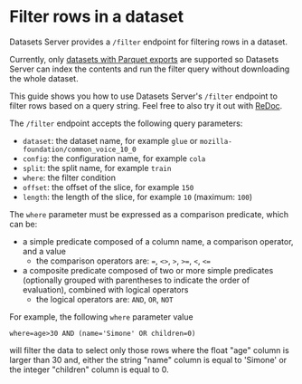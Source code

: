 # Filter rows in a dataset

Datasets Server provides a `/filter` endpoint for filtering rows in a dataset.

<Tip warning={true}>
  Currently, only <a href="./parquet">datasets with Parquet exports</a>
  are supported so Datasets Server can index the contents and run the filter query without
  downloading the whole dataset.
</Tip>

This guide shows you how to use Datasets Server's `/filter` endpoint to filter rows based on a query string.
Feel free to also try it out with [ReDoc](https://redocly.github.io/redoc/?url=https://datasets-server.huggingface.co/openapi.json#operation/filterRows).

The `/filter` endpoint accepts the following query parameters:
- `dataset`: the dataset name, for example `glue` or `mozilla-foundation/common_voice_10_0`
- `config`: the configuration name, for example `cola`
- `split`: the split name, for example `train`
- `where`: the filter condition
- `offset`: the offset of the slice, for example `150`
- `length`: the length of the slice, for example `10` (maximum: `100`)

The `where` parameter must be expressed as a comparison predicate, which can be:
- a simple predicate composed of a column name, a comparison operator, and a value
  - the comparison operators are: `=`, `<>`, `>`, `>=`, `<`, `<=`
- a composite predicate composed of two or more simple predicates (optionally grouped with parentheses to indicate the order of evaluation), combined with logical operators
  - the logical operators are: `AND`, `OR`, `NOT`

For example, the following `where` parameter value
```
where=age>30 AND (name='Simone' OR children=0)
```
will filter the data to select only those rows where the float "age" column is larger than 30 and,
either the string "name" column is equal to 'Simone' or the integer "children" column is equal to 0.
